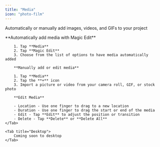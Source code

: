 ```yaml
---
title: "Media"
icon: "photo-film"
---
```


Automatically or manually add images, videos, and GIFs to your project

<Tabs>
    <Tab title="iOS">
        **Automatically add media with Magic Edit**

        1. Tap **Media**
        2. Tap **Magic Edit**
        3. Choose from the list of options to have media automatically added

        **Manually add or edit media**

        1. Tap **Media**
        2. Tap the **+** icon
        3. Import a picture or video from your camera roll, GIF, or stock photo

        **Edit Media**

        - Location - Use one finger to drag to a new location
        - Duration - Use one finger to drag the start or end of the media
        - Edit - Tap **Edit** to adjust the position or transition
        - Delete - Tap **Delete** or **Delete All**
    </Tab>

    <Tab title="Desktop">
        Coming soon to desktop
    </Tab>
</Tabs>